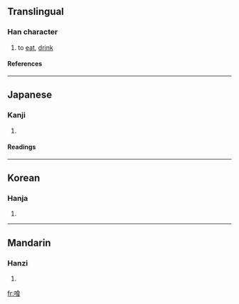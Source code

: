 {{see|餐}}

==Translingual==
===Han character===
{{Han char|rn=30|rad=口|as=09|sn=12|four=|canj=口人戈女 (ROIV)}}
# to [[eat]], [[drink]]
====References====
{{Han ref|kx=0201.121|dkj=04015|dj=0424.060|hdz=10658.040|uh=55B0|ud=21936}}
----
==Japanese==
===Kanji===
{{ja-kanji|grade=|rs=口09}}
# {{defn|Japanese}} 
====Readings====
{{ja-readings|on=|kun=[[くう]] (kuu), [[くい]] (kui)}}
----
==Korean==
===Hanja===
{{ko-hanja|hangeul=[[식]]|rv=sik|mr=sik}}
# {{defn|Korean}}
----
==Mandarin==
===Hanzi===
{{cmn-hanzi|pin=[[cān]] ([[can1]])|wg=ts'an<sup>1</sup>}}
# {{defn|Mandarin}}

[[fr:喰]]
